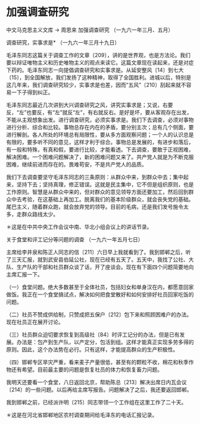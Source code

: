 # 加强调查研究

中文马克思主义文库 -> 周恩来
加强调查研究
（一九六一年三月、五月）

调查研究，实事求是*
（一九六一年三月十九日）

毛泽东同志这篇关于调查工作的文章〔209〕，讲的是世界观，也是方法论。我们要以辩证唯物主义和历史唯物主义的观点来读它。这篇文章现在读起来，还是对症下药的。毛泽东同志一向提倡调查研究和实事求是。从延安整风〔14〕到七大〔15〕，到全国解放，我们发扬了这种精神，取得了全国胜利。进城以后，特别是这几年来，我们调查研究较少，实事求是也差，因而“五风”〔210〕刮起来就不容易一下子得到纠正。

毛泽东同志最近几次讲到大兴调查研究之风，讲究实事求是；又说，右要反，“左”也要反，有“左”就反“左”，有右就反右。是好是坏，要从客观存在出发，不能从主观想象出发。进行调查研究，必须实事求是。我们下去调查，必须对事物进行分析、综合和比较。事物总存在内在的矛盾，要分别主次；总有几个侧面，要进行解剖。各人所处的环境总有局限性，要从多方面观察问题；一个人的认识总是有限的，要多听不同的意见，这样才利于综合。事物总是发展的，有进步和落后，有一般和特殊，有真和假，要进行比较，才能看透。下去调查，要敢于正视困难，解决困难。一个困难问题解决了，新的困难问题又来了。共产党人就是为不断克服困难，继续前进而存在的。畏难苟安，不是共产党人的品质。

我们下去调查要坚守毛泽东同志的三条原则：从群众中来，到群众中去；集中起来，坚持下去；坚持真理，修正错误。这就是民主集中，它不但是组织原则，也是工作原则。智慧是从群众中来的，但对群众的意见领导方面还要加工，然后回到群众中去考验，在这基础上再加工。脱离我们的基本阶级群众，就会丧失党的基础。尾巴主义，随着群众跑，就会放弃党的领导。目前的毛病，还是我们发号施令太多，走群众路线太少。

＊这是在中共中央工作会议中南、华北小组会议上的讲话节录。

关于食堂和评工记分等问题的调查
（一九六一年五月七日）

主席给李井泉和陈正人同志的信〔211〕六日早上我就看到了。我到邯郸之后，听了三天汇报，就到武安县伯延公社，现在已经有五天了。五天中，我找了公社、大队、生产队的干部和社员群众谈了话，开了座谈会。现在有下面四个问题简要地向主席汇报一下。

（一）食堂问题。绝大多数甚至于全体社员，包括妇女和单身汉在内，都愿意回家做饭。我正在一个食堂搞试点，解决如何把食堂散好和如何安排好社员回家吃饭的问题。

（二）社员不赞成供给制，只赞成把五保户〔212〕包下来和照顾困难户的办法。现在社员正在展开讨论。

（三）社员群众迫切要求恢复到高级社〔84〕时评工记分的办法，但是已有发展。办法是：包产到生产队，以产定分，包活到组。这样才能真正实现多劳多得的原则。因此，这个办法势在必行。只有这样，才能提高群众的生产积极性。

（四）邯郸专区旱灾严重，看来麦子产量很低，甚至有的颗粒不收，棉花和秋季作物还有希望。目前最主要的问题是恢复社员的体力和恢复畜力问题。

我明天还要看一个食堂，八日返回北京，帮助陈总〔213〕解决出席日内瓦会议〔214〕的一些问题。以后再给主席写报告。问题解决了之后，我还要返回邯郸。

我到邯郸之前，已经派许明〔215〕同志带领一个工作组在这里工作了二十天。

＊这是在河北省邯郸地区农村调查期间给毛泽东的电话汇报记录。

